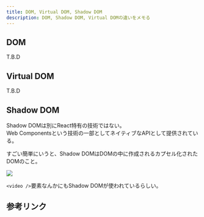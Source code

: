 ```yaml
---
title: DOM, Virtual DOM, Shadow DOM
description: DOM, Shadow DOM, Virtual DOMの違いをメモる
---
```



## DOM

T.B.D

## Virtual DOM

T.B.D

## Shadow DOM

Shadow DOMは別にReact特有の技術ではない。  
Web Componentsという技術の一部としてネイティブなAPIとして提供されている。

<LinkPreview id="https://developer.mozilla.org/ja/docs/Web/API/Web_components/Using_shadow_DOM" />

すごい簡単にいうと、Shadow DOMはDOMの中に作成されるカプセル化されたDOMのこと。

<img
  src="https://developer.mozilla.org/ja/docs/Web/API/Web_components/Using_shadow_DOM/shadowdom.svg"
  loading="lazy"
/>

`<video />`要素なんかにもShadow DOMが使われているらしい。

## 参考リンク

<LinkPreview id="https://refine.dev/blog/react-virtual-dom/#react-virtual-dom-vs-real-dom" />

<LinkPreview id="https://www.freecodecamp.org/news/virtual-dom-vs-shadow-dom/" />

<LinkPreview id="https://engineering.monstar-lab.com/jp/post/2022/05/27/Is-Virtual-DOM-Outdated/" />
